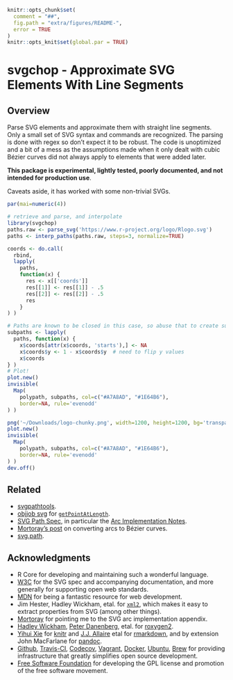 <!-- README.md is generated from README.Rmd. Please edit that file

library(rmarkdown)
render('README.Rmd', output_format=md_document())

-->
```r
knitr::opts_chunk$set(
  comment = "##",
  fig.path = "extra/figures/README-",
  error = TRUE
)
knitr::opts_knit$set(global.par = TRUE)
```
# svgchop - Approximate SVG Elements With Line Segments

## Overview

Parse SVG elements and approximate them with straight line segments.  Only a
small set of SVG syntax and commands are recognized.  The parsing is done with
regex so don't expect it to be robust.  The code is unoptimized and a bit of a
mess as the assumptions made when it only dealt with cubic Bézier curves did not
always apply to elements that were added later.

**This package is experimental, lightly tested, poorly documented, and not
intended for production use**.

Caveats aside, it has worked with some non-trivial SVGs.

```r
par(mai=numeric(4))
```
```r
# retrieve and parse, and interpolate
library(svgchop)
paths.raw <- parse_svg('https://www.r-project.org/logo/Rlogo.svg')
paths <- interp_paths(paths.raw, steps=3, normalize=TRUE)

coords <- do.call(
  rbind,
  lapply(
    paths,
    function(x) {
      res <- x[['coords']]
      res[[1]] <- res[[1]] - .5
      res[[2]] <- res[[2]] - .5
      res
    }
) )

# Paths are known to be closed in this case, so abuse that to create sub-paths
subpaths <- lapply(
  paths, function(x) {
    x$coords[attr(x$coords, 'starts'),] <- NA
    x$coords$y <- 1 - x$coords$y  # need to flip y values
    x$coords
} )
# Plot!
plot.new()
invisible(
  Map(
    polypath, subpaths, col=c("#A7A8AD", "#1E64B6"),
    border=NA, rule='evenodd'
) )
```
```r
png('~/Downloads/logo-chunky.png', width=1200, height=1200, bg='transparent')
plot.new()
invisible(
  Map(
    polypath, subpaths, col=c("#A7A8AD", "#1E64B6"),
    border=NA, rule='evenodd'
) )
dev.off()
```

## Related

* [svgpathtools](https://github.com/mathandy/svgpathtools).
* [objjob svg](http://objjob.phrogz.net/svg/hierarchy) for
  [`getPointAtLength`](http://phrogz.net/svg/convert_path_to_polygon.xhtml).
* [SVG Path Spec](https://www.w3.org/TR/SVG/paths.html), in particular the [Arc
  Implementation Notes](https://www.w3.org/TR/SVG11/implnote.html#ArcImplementationNotes).
* [Mortoray's post](https://mortoray.com/2017/02/16/rendering-an-svg-elliptical-arc-as-bezier-curves/) on converting arcs to Bézier curves.
* [svg.path](https://github.com/regebro/svg.path).

## Acknowledgments

* R Core for developing and maintaining such a wonderful language.
* [W3C](https://www.w3.org/) for the SVG spec and accompanying documentation,
  and more generally for supporting open web standards.
* [MDN](https://developer.mozilla.org/en-US/) for being a fantastic resource for
  web development.
* Jim Hester, Hadley Wickham, etal. for
  [`xml2`](https://cran.r-project.org/package=xml2), which makes
  it easy to extract properties from SVG (among other things).
* [Mortoray](https://twitter.com/edaqa) for pointing me to the SVG arc
  implementation appendix.
* [Hadley Wickham](https://github.com/hadley/), [Peter
  Danenberg](https://github.com/klutometis), etal. for
  [roxygen2](https://cran.r-project.org/package=roxygen2).
* [Yihui Xie](https://github.com/yihui) for
  [knitr](https://cran.r-project.org/package=knitr) and  [J.J.
  Allaire](https://github.com/jjallaire) etal for
  [rmarkdown](https://cran.r-project.org/package=rmarkdown), and by extension
  John MacFarlane for [pandoc](http://pandoc.org/).
* [Github](https://github.com/), [Travis-CI](https://travis-ci.org/),
  [Codecov](https://codecov.io/), [Vagrant](https://www.vagrantup.com/),
  [Docker](https://www.docker.com/), [Ubuntu](https://www.ubuntu.com/),
  [Brew](https://brew.sh/) for providing infrastructure that greatly simplifies
  open source development.
* [Free Software Foundation](http://fsf.org/) for developing the GPL license and
  promotion of the free software movement.

